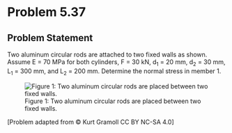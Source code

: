 # Problem 5.37 {.unnumbered}

## Problem Statement
Two aluminum circular rods are attached to two fixed walls as shown. Assume E = 70 MPa for both cylinders, F = 30 kN, d<sub>1</sub> = 20 mm, d<sub>2</sub>  = 30 mm, L<sub>1</sub> = 300 mm, and L<sub>2</sub> = 200 mm. Determine the normal stress in member 1.


![Figure 1: Two aluminum circular rods are placed between two fixed walls.](images/247.png){fig-alt="Two aluminum circular rods are placed between two fixed walls. Member 1 is on the left and member 2 is on the right. Member 2 has diameter d[1] and length L[1]. Member 2 has diameter d[2] and length L[2]."}

\[Problem adapted from © Kurt Gramoll CC BY NC-SA 4.0\]